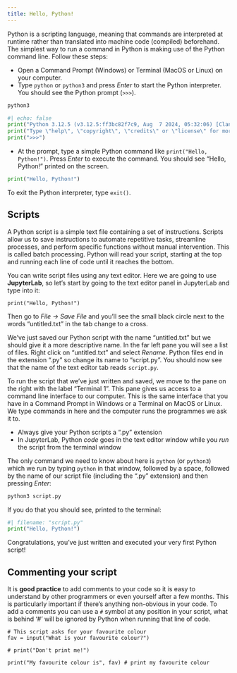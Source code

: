 ```yaml
---
title: Hello, Python!
---
```


Python is a scripting language, meaning that commands are interpreted at runtime rather than translated into machine code (compiled) beforehand. The simplest way to run a command in Python is making use of the Python command line. Follow these steps:

- Open a Command Prompt (Windows) or Terminal (MacOS or Linux) on your computer.
- Type `python` or `python3` and press *Enter* to start the Python interpreter. You should see the Python prompt (`>>>`).

```.bash
python3
```
```python
#| echo: false
print("Python 3.12.5 (v3.12.5:ff3bc82f7c9, Aug  7 2024, 05:32:06) [Clang 13.0.0 (clang-1300.0.29.30)] on darwin")
print("Type \"help\", \"copyright\", \"credits\" or \"license\" for more information.")
print(">>>") 
```

- At the prompt, type a simple Python command like `print("Hello, Python!")`. Press *Enter* to execute the command. You should see "Hello, Python!" printed on the screen.
```python
print("Hello, Python!")
```

To exit the Python interpreter, type `exit()`.



## Scripts


A Python script is a simple text file containing a set of instructions. Scripts allow us to save instructions to automate repetitive tasks, streamline processes, and perform specific functions without manual intervention. This is called batch processing. Python will read your script, starting at the top and running each line of code until it reaches the bottom.

You can write script files using any text editor. Here we are going to use **JupyterLab**, so let's start by going to the text editor panel in JupyterLab and type into it:

```.python
print("Hello, Python!")
```

Then go to *File → Save File* and you'll see the small black circle next to the words "untitled.txt" in the tab change to a cross.

We've just saved our Python script with the name "untitled.txt" but we should give it a more descriptive name. In the far left pane you will see a list of files. Right click on "untitled.txt" and select *Rename*. Python files end in the extension ".py" so change its name to "script.py".
You should now see that the name of the text editor tab reads `script.py`.

To run the script that we've just written and saved, we move to the pane on the right with the label "Terminal 1". This pane gives us access to a command line interface to our computer. This is the same interface that you have in a Command Prompt in Windows or a Terminal on MacOS or Linux. We type commands in here and the computer runs the programmes we ask it to.

::: {#keypoints-N .callout-tip icon=false title='Note that'}
- Always give your Python scripts a ".py" extension
- In JupyterLab, Python *code* goes in the text editor window while you *run* the script from the terminal window
:::

The only command we need to know about here is `python` (or `python3`) which we run by typing `python` in that window, followed by a space, followed by the name of our script file (including the ".py" extension) and then pressing *Enter*:

```.bash
python3 script.py
```

If you do that you should see, printed to the terminal:

```python
#| filename: "script.py" 
print("Hello, Python!")
```

Congratulations, you've just written and executed your very first Python script!


## Commenting your script

It is **good practice** to add comments to your code so it is easy to understand by other programmers or even yourself after a few months. This is particularly important if there's anything non-obvious in your code. To add a comments you can use a `#` symbol at any position in your script, what is behind '#' will be ignored by Python when running that line of code. 

```.python
# This script asks for your favourite colour
fav = input("What is your favourite colour?")

# print("Don't print me!") 

print("My favourite colour is", fav) # print my favourite colour
```





